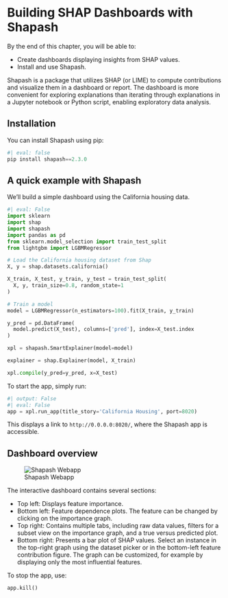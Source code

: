 # Building SHAP Dashboards with Shapash

::: {.callout-tip appearance="simple"}

By the end of this chapter, you will be able to:

- Create dashboards displaying insights from SHAP values.
- Install and use Shapash.

:::

Shapash is a package that utilizes SHAP (or LIME) to compute contributions and visualize them in a dashboard or report.
The dashboard is more convenient for exploring explanations than iterating through explanations in a Jupyter notebook or Python script, enabling exploratory data analysis.

## Installation

You can install Shapash using pip:

```python
#| eval: false
pip install shapash==2.3.0
```

## A quick example with Shapash

We'll build a simple dashboard using the California housing data.

```python
#| eval: False
import sklearn
import shap
import shapash
import pandas as pd
from sklearn.model_selection import train_test_split
from lightgbm import LGBMRegressor

# Load the California housing dataset from Shap
X, y = shap.datasets.california()

X_train, X_test, y_train, y_test = train_test_split(
  X, y, train_size=0.8, random_state=1
)

# Train a model
model = LGBMRegressor(n_estimators=100).fit(X_train, y_train)

y_pred = pd.DataFrame(
  model.predict(X_test), columns=['pred'], index=X_test.index
)

xpl = shapash.SmartExplainer(model=model)

explainer = shap.Explainer(model, X_train)

xpl.compile(y_pred=y_pred, x=X_test)
```

To start the app, simply run:

```python
#| output: False
#| eval: False
app = xpl.run_app(title_story='California Housing', port=8020)
```

This displays a link to `http://0.0.0.0:8020/`, where the Shapash app is accessible.

## Dashboard overview

![Shapash Webapp](images/shapash.jpg)

The interactive dashboard contains several sections:

- Top left: Displays feature importance.
- Bottom left: Feature dependence plots. The feature can be changed by clicking on the importance graph.
- Top right: Contains multiple tabs, including raw data values, filters for a subset view on the importance graph, and a true versus predicted plot.
- Bottom right: Presents a bar plot of SHAP values. Select an instance in the top-right graph using the dataset picker or in the bottom-left feature contribution figure. The graph can be customized, for example by displaying only the most influential features.

To stop the app, use:

```python
app.kill()
```
